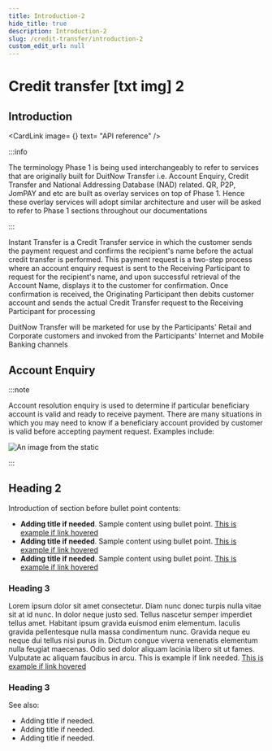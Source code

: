 ```yaml
---
title: Introduction-2
hide_title: true
description: Introduction-2
slug: /credit-transfer/introduction-2
custom_edit_url: null
---
```

<Breadcrumbs/>

# Credit transfer [txt img] 2

## Introduction

<CardLink
  image= {<FileGray />}
  text= "API reference"
/>

:::info

<p className="t14sm-t16lg">
  The terminology Phase 1 is being used interchangeably to refer to services that are originally built for DuitNow Transfer i.e. Account Enquiry, Credit Transfer and National Addressing Database (NAD) related. QR, P2P, JomPAY and etc are built as overlay services on top of Phase 1. Hence these overlay services will adopt similar architecture and user will be asked to refer to Phase 1 sections throughout our documentations
</p>

:::

<p className="t14sm-t16lg">
  Instant Transfer is a Credit Transfer service in which the customer sends the payment request and confirms the recipient's name before the actual credit transfer is performed. This payment request is a two-step process where an account enquiry request is sent to the Receiving Participant to request for the recipient's name, and upon successful retrieval of the Account Name, displays it to the customer for confirmation. Once confirmation is received, the Originating Participant then debits customer account and sends the actual Credit Transfer request to the Receiving Participant for processing
</p>

<p className="t14sm-t16lg">
DuitNow Transfer will be marketed for use by the Participants' Retail and Corporate customers and invoked from the Participants' Internet and Mobile Banking channels
</p>

## Account Enquiry

:::note

<p className="t14sm-t16lg">
  Account resolution enquiry is used to determine if particular beneficiary account is valid and ready to receive payment. There are many situations in which you may need to know if a beneficiary account provided by customer is valid before accepting payment request. Examples include:
</p>

<div className="w-50-desktop">

  ![An image from the static](/img/example-image.png)
  
</div>

:::

## Heading 2

<p className="t14sm-t16lg">
  Introduction of section before bullet point contents:
</p>

- **Adding title if needed**. Sample content using bullet point. <a href="/fi-server" className="t14sm-t16lg blue-link bold">This is example if link hovered</a>  
- **Adding title if needed**. Sample content using bullet point. <a href="/fi-server" className="t14sm-t16lg blue-link bold">This is example if link hovered</a>  
- **Adding title if needed**. Sample content using bullet point. <a href="/fi-server" className="t14sm-t16lg blue-link bold">This is example if link hovered</a>

### Heading 3

<p className="t14sm-t16lg">
  Lorem ipsum dolor sit amet consectetur. Diam nunc donec turpis nulla vitae sit at id nunc. In dolor neque justo sed. Tellus nascetur semper imperdiet tellus amet. Habitant ipsum gravida euismod enim elementum. Iaculis gravida pellentesque nulla massa condimentum nunc. Gravida neque eu neque dui tellus nisi purus in. Dictum congue viverra venenatis elementum nulla feugiat maecenas. Odio sed dolor aliquam lacinia libero sit ut fames. Vulputate ac aliquam faucibus in arcu.  This is example if link needed. 
  <a href="/fi-server" className="t14sm-t16lg blue-link bold">This is example if link hovered</a>
</p>

### Heading 3

<p className="t14sm-t16lg"> See also: </p>

- <span className="t14sm-t16lg font-blue-500 bold"> Adding title if needed. </span>
- <span className="t14sm-t16lg font-blue-500 bold"> Adding title if needed. </span>
- <span className="t14sm-t16lg font-blue-500 bold"> Adding title if needed. </span>